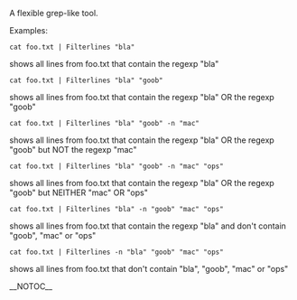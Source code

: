A flexible grep-like tool.

Examples:

 cat foo.txt | Filterlines "bla"
shows all lines from foo.txt that contain the regexp "bla"

 cat foo.txt | Filterlines "bla" "goob"
shows all lines from foo.txt that contain the regexp "bla" OR the regexp "goob"

 cat foo.txt | Filterlines "bla" "goob" -n "mac"
shows all lines from foo.txt that contain the regexp "bla" OR the regexp "goob" but NOT the regexp "mac"

 cat foo.txt | Filterlines "bla" "goob" -n "mac" "ops"
shows all lines from foo.txt that contain the regexp "bla" OR the regexp "goob" but NEITHER "mac" OR "ops"

 cat foo.txt | Filterlines "bla" -n "goob" "mac" "ops"
shows all lines from foo.txt that contain the regexp "bla" and don't contain "goob", "mac" or "ops"

 cat foo.txt | Filterlines -n "bla" "goob" "mac" "ops"
shows all lines from foo.txt that don't contain "bla", "goob", "mac" or "ops"

{{Scripts}}
__NOTOC__

